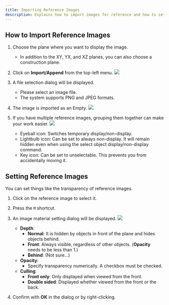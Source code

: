 ```yaml
---
title: Importing Reference Images
description: Explains how to import images for reference and how to set their transparency, among other things.
---
```


## How to Import Reference Images

1. Choose the plane where you want to display the image.
   - In addition to the XY, YX, and XZ planes, you can also choose a construction plane.

2. Click on **Import/Append** from the top-left menu.
![](./img/import.png)

3. A file selection dialog will be displayed.
   - Please select an image file.
   - The system supports PNG and JPEG formats.

4. The image is imported as an Empty.
![](./img/empty.png)

5. If you have multiple reference images, grouping them together can make your work easier.
![](./img/image-group.png)
   - Eyeball icon: Switches temporary display/non-display.
   - Lightbulb icon: Can be set to always non-display. It will remain hidden even when using the select object display/non-display command.
   - Key icon: Can be set to unselectable. This prevents you from accidentally moving it.

## Setting Reference Images

You can set things like the transparency of reference images.

1. Click on the reference image to select it.

2. Press the `M` shortcut.

3. An image material setting dialog will be displayed.
![](./img/image-material.png)
   - **Depth**:
     - **Normal**: It is hidden by objects in front of the plane and hides objects behind.
     - **Front**: Always visible, regardless of other objects. (**Opacity** needs to be less than 1.)
     - **Behind**: (Not sure...)
   - **Opacity**: 
      - Specify transparency numerically. A checkbox must be checked.
   - **Culling**:
     - **Front only**: Only displayed when viewed from the front.
     - **Double sided**: Displayed whether viewed from the front or the back.

4. Confirm with **OK** in the dialog or by right-clicking.
